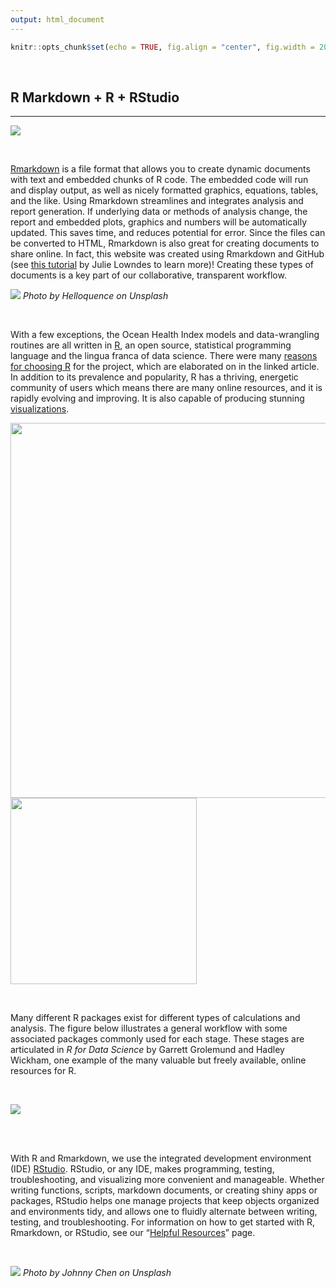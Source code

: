 ```yaml
---
output: html_document
---
```


```r
knitr::opts_chunk$set(echo = TRUE, fig.align = "center", fig.width = 20)
```

<br>

## R Markdown + R + RStudio
***

![](images/rmd_img.png)

<br>

[Rmarkdown](https://rmarkdown.rstudio.com/lesson-1.html) is a file format that allows you to create dynamic documents with text and embedded chunks of R code. The embedded code will run and display output, as well as nicely formatted graphics, equations, tables, and the like. Using Rmarkdown streamlines and integrates analysis and report generation. If underlying data or methods of analysis change, the report and embedded plots, graphics and numbers will be automatically updated. This saves time, and reduces potential for error. Since the files can be converted to HTML, Rmarkdown is also great for creating documents to share online. In fact, this website was created using Rmarkdown and GitHub (see [this tutorial](https://jules32.github.io/rmarkdown-website-tutorial/) by Julie Lowndes to learn more)! Creating these types of documents is a key part of our collaborative, transparent workflow.

![](images/helloquence-61189-unsplash.jpg)
_Photo by Helloquence on Unsplash_

<br>

With a few exceptions, the Ocean Health Index models and data-wrangling routines are all written in [R](https://www.r-project.org/), an open source, statistical programming language and the lingua franca of data science. There were many [reasons for choosing R](https://www.nature.com/articles/s41559-017-0160) for the project, which are elaborated on in the linked article. In addition to its prevalence and popularity, R has a thriving, energetic community of users which means there are many online resources, and it is rapidly evolving and improving. It is also capable of producing stunning [visualizations](http://gallery.htmlwidgets.org/). 

![](images/whyR.png){width=600px} [![](images/r4datascience.png){width=298px}](http://r4ds.had.co.nz/)

<br>

Many different R packages exist for different types of calculations and analysis. The figure below illustrates a general workflow with some associated packages commonly used for each stage. These stages are articulated in  _R for Data Science_ by Garrett Grolemund and Hadley Wickham, one example of the many valuable but freely available, online resources for R.

<br>

![](images/flowchart1.png)

<br>
<br>

With R and Rmarkdown, we use the integrated development environment (IDE) [RStudio](https://www.rstudio.com/products/rstudio/). RStudio, or any IDE, makes programming, testing, troubleshooting, and visualizing more convenient and manageable. Whether writing functions, scripts, markdown documents, or creating shiny apps or packages, RStudio helps one manage projects that keep objects organized and environments tidy, and allows one to fluidly alternate between writing, testing, and troubleshooting. For information on how to get started with R, Rmarkdown, or RStudio, see our "[Helpful Resources](resources.html)" page.

<br>

![](images/JohnnyChen_on_Unsplash.jpg)
_Photo by Johnny Chen on Unsplash_

